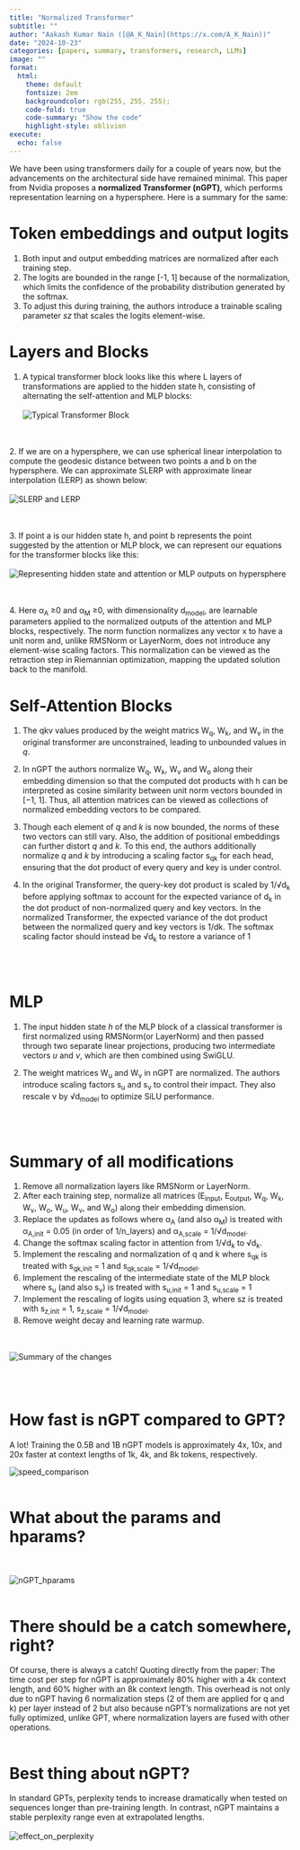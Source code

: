 ```yaml
---
title: "Normalized Transformer"
subtitle: ""
author: "Aakash Kumar Nain ([@A_K_Nain](https://x.com/A_K_Nain))"
date: "2024-10-23"
categories: [papers, summary, transformers, research, LLMs]
image: ""
format:
  html:
    theme: default
    fontsize: 2em
    backgroundcolor: rgb(255, 255, 255);
    code-fold: true
    code-summary: "Show the code"
    highlight-style: oblivion
execute: 
  echo: false
---
```


We have been using transformers daily for a couple of years now, but the advancements on the architectural side have remained minimal. This paper from Nvidia proposes a **normalized Transformer (nGPT)**, which performs representation learning on a hypersphere. Here is a summary for the same:


# Token embeddings and output logits

1. Both input and output embedding matrices are normalized after each training step.
2. The logits are bounded in the range [-1, 1] because of the normalization, which limits the confidence of the probability distribution generated by the softmax.
3. To adjust this during training, the authors introduce a trainable scaling parameter *sz* that scales the logits element-wise.



# Layers and Blocks

1. A typical transformer block looks like this where L layers of transformations are applied to the hidden state h, consisting of alternating the self-attention and MLP blocks:<br><br>
![Typical Transformer Block](../paper_screenshots/nGPT/1.png)

<br><br>
2. If we are on a hypersphere, we can use spherical linear interpolation to compute the geodesic distance between two points a and b on the hypersphere. We can approximate SLERP with approximate linear interpolation (LERP) as shown below: <br><br>
![SLERP and LERP](../paper_screenshots/nGPT/2.png)

<br><br>
3. If point a is our hidden state h, and point b represents the point suggested by the attention or MLP block, we can represent our equations for the transformer blocks like this: <br><br>
![Representing hidden state and attention or MLP outputs on hypersphere](../paper_screenshots/nGPT/3.png)

<br><br>
4. Here α~A~ ≥0 and α~M~ ≥0, with dimensionality d~model~, are learnable parameters applied to the normalized outputs of the attention and MLP blocks, respectively. The norm function normalizes any vector x to have a unit norm and, unlike RMSNorm or LayerNorm, does not introduce any element-wise scaling factors. This normalization can be viewed as the retraction step in Riemannian optimization, mapping the updated solution back to the manifold.


# Self-Attention Blocks
1. The qkv values produced by the weight matrics W~q~, W~k~, and W~v~ in the original transformer are unconstrained, leading to unbounded values in *q*.

2. In nGPT the authors normalize W~q~, W~k~, W~v~ and W~o~ along their embedding dimension so that the computed dot products with h can be interpreted as cosine similarity between unit norm vectors bounded in [−1, 1]. Thus, all attention matrices can be viewed as collections of normalized embedding vectors to be compared.

3. Though each element of *q* and *k* is now bounded, the norms of these two vectors can still vary. Also, the addition of positional embeddings can further distort *q* and *k*. To this end, the authors additionally normalize *q* and *k* by introducing a scaling factor s~qk~ for each head, ensuring that the dot product of every query and key is under control.

4. In the original Transformer, the query-key dot product is scaled by 1/√d~k~ before applying softmax to account for the expected variance of d~k~ in the dot product of non-normalized query and key vectors. In the normalized Transformer, the expected variance of the dot product between the normalized query and key vectors is 1/dk. The softmax scaling factor should instead be √d~k~ to restore a variance of 1


<br><br>

# MLP
1. The input hidden state *h* of the MLP block of a classical transformer is first normalized using RMSNorm(or LayerNorm) and then passed through two separate linear projections, producing two intermediate vectors *u* and *v*, which are then combined using SwiGLU.

2. The weight matrices W~u~ and W~v~ in nGPT are normalized. The authors introduce scaling factors s~u~ and s~ν~ to control their impact. They also rescale ν by √d~model~ to optimize SiLU performance.


<br><br>

# Summary of all modifications
1. Remove all normalization layers like RMSNorm or LayerNorm.
2. After each training step, normalize all matrices (E~input~, E~output~, W~q~, W~k~, W~v~, W~o~, W~u~, W~ν~, and W~o~) along their embedding dimension.
3. Replace the updates as follows where α~A~ (and also α~M~) is treated with α~A,init~ = 0.05 (in order of 1/n_layers) and α~A,scale~ = 1/√d~model~.
4. Change the softmax scaling factor in attention from 1/√d~k~ to √d~k~.
5. Implement the rescaling and normalization of q and k where s~qk~ is treated with s~qk,init~ = 1 and s~qk,scale~ = 1/√d~model~.
6. Implement the rescaling of the intermediate state of the MLP block where s~u~ (and also s~ν~) is treated with s~u,init~ = 1 and s~u,scale~ = 1
7. Implement the rescaling of logits using equation 3, where sz is treated with s~z,init~ = 1, s~z,scale~ = 1/√d~model~.
8. Remove weight decay and learning rate warmup.

<br><br>
![Summary of the changes](../paper_screenshots/nGPT/4.png)

<br><br>


# How fast is nGPT compared to GPT?

A lot! Training the 0.5B and 1B nGPT models is approximately 4x, 10x, and 20x faster at context lengths of 1k, 4k, and 8k tokens, respectively.

![speed_comparison](../paper_screenshots/nGPT/5.png)
<br><br>


# What about the params and hparams?
<br><br>
![nGPT_hparams](../paper_screenshots/nGPT/6.png)
<br><br>


# There should be a catch somewhere, right?
Of course, there is always a catch! Quoting directly from the paper: The time cost per step for nGPT is approximately 80% higher with a 4k context length, and 60% higher with an 8k context length. This overhead is not only due to nGPT having 6 normalization steps (2 of them are applied for q and k) per layer instead of 2 but also because nGPT’s normalizations are not yet fully optimized, unlike GPT, where normalization layers are fused with other operations.
<br><br>


# Best thing about nGPT?
In standard GPTs, perplexity tends to increase dramatically when tested on sequences longer than pre-training length. In contrast, nGPT maintains a stable perplexity range even at extrapolated lengths.
<br><br>
![effect_on_perplexity](../paper_screenshots/nGPT/7.png)
<br><br>